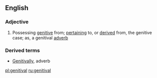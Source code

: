 ==English==

===Adjective===
{{en-adj}}

# Possessing [[genitive]] from; [[pertaining]] to, or [[derived]] from, the genitive case; as, a genitival [[adverb]]

===Derived terms===
*[[Genitivally]], adverb

[[pl:genitival]]
[[ru:genitival]]